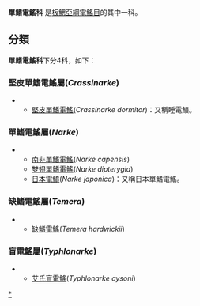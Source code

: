 {{Automatic Taxobox
| taxon = Narkidae
| authority = 
}}
'''單鳍電鰩科''' 是[[板鰓亞綱|板鰓亞綱]][[電鰩目|電鰩目]]的其中一科。

==分類==
'''單鳍電鰩科'''下分4科，如下：
===堅皮單鰭電鰩屬(''Crassinarke'')===
**[[堅皮單鰭電鰩|堅皮單鰭電鰩]](''Crassinarke dormitor'')：又稱睡電鱝。

===單鰭電鰩屬(''Narke'')===
**[[南非單鰭電鰩|南非單鰭電鰩]](''Narke capensis'')
**[[雙翅單鰭電鰩|雙翅單鰭電鰩]](''Narke dipterygia'')
**[[日本電鱝|日本電鱝]](''Narke japonica'')：又稱日本單鰭電鰩。

===缺鰭電鰩屬(''Temera'')===
**[[缺鰭電鰩|缺鰭電鰩]](''Temera hardwickii'')

===盲電鰩屬(''Typhlonarke'')===
**[[艾氏盲電鰩|艾氏盲電鰩]](''Typhlonarke aysoni'')

{{Taxonbar}}
[[Category:單鰭電鰩科|*]]